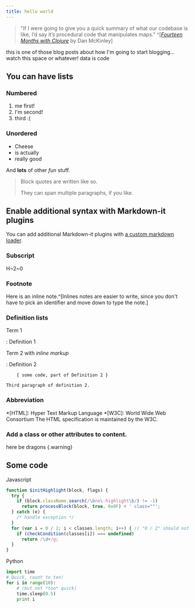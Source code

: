 ```yaml
---
title: hello world
---
```



> "If I were going to give you a quick summary of what our codebase is like, I’d say it’s procedural code that manipulates maps." ^[[*Fourteen Months with Clojure*](https://blog.skyliner.io/fourteen-months-with-clojure-beb8b3e4bf00) by Dan McKinley]

this is one of those blog posts about how I'm going to start blogging... watch this space or whatever!
data is code
## You can have lists

### Numbered
1. me first!
2. I'm second!
3. third :(

### Unordered
* Cheese
* is actually
* really good

And **lots** of other *fun* stuff.

> Block quotes are
> written like so.
>
> They can span multiple paragraphs,
> if you like.

## Enable additional syntax with Markdown-it plugins

You can add additional Markdown-it plugins with
[a custom markdown loader](https://github.com/gatsbyjs/gatsby-starter-default/blob/master/loaders/markdown-loader/index.js#L22-L32).

### Subscript
H~2~0

### Footnote
Here is an inline note.^[Inlines notes are easier to write, since
you don't have to pick an identifier and move down to type the
note.]

### Definition lists
Term 1

:   Definition 1

Term 2 with *inline markup*

:   Definition 2

        { some code, part of Definition 2 }

    Third paragraph of definition 2.

### Abbreviation
*[HTML]: Hyper Text Markup Language
*[W3C]:  World Wide Web Consortium
The HTML specification
is maintained by the W3C.

### Add a class or other attributes to content.
here be dragons {.warning}

## Some code

Javascript
```javascript
function $initHighlight(block, flags) {
  try {
    if (block.className.search(/\bno\-highlight\b/) != -1)
      return processBlock(block, true, 0x0F) + ' class=""';
  } catch (e) {
    /* handle exception */
  }
  for (var i = 0 / 2; i < classes.length; i++) { // "0 / 2" should not be parsed as regexp
    if (checkCondition(classes[i]) === undefined)
      return /\d+/g;
  }
}
```

Python
```python
import time
# Quick, count to ten!
for i in range(10):
    # (but not *too* quick)
    time.sleep(0.5)
    print i
```
